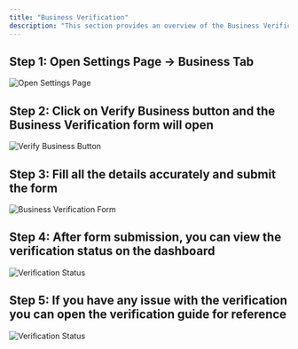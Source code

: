 ```yaml
---
title: "Business Verification"
description: "This section provides an overview of the Business Verification process."
---
```


## Step 1: Open Settings Page → Business Tab 

<Frame>
    <img src="/images/guides/business-verification/Business Verification - 1.webp" alt="Open Settings Page"/>
</Frame>

## Step 2: Click on Verify Business button and the Business Verification form will open 

<Frame>
    <img src="/images/guides/business-verification/Business Verification - 2.webp" alt="Verify Business Button"/>
</Frame>

## Step 3: Fill all the details accurately and submit the form 

<Frame>
    <img src="/images/guides/business-verification/Business Verification - 3.webp" alt="Business Verification Form"/>
</Frame>

## Step 4: After form submission, you can view the verification status on the dashboard 

<Frame>
    <img src="/images/guides/business-verification/Business Verification - 4.webp" alt="Verification Status"/>
</Frame>


## Step 5: If you have any issue with the verification you can open the verification guide for reference

<Frame>
<img src="/images/guides/business-verification/Business Verification - 5.webp" alt="Verification Status"/>
</Frame>